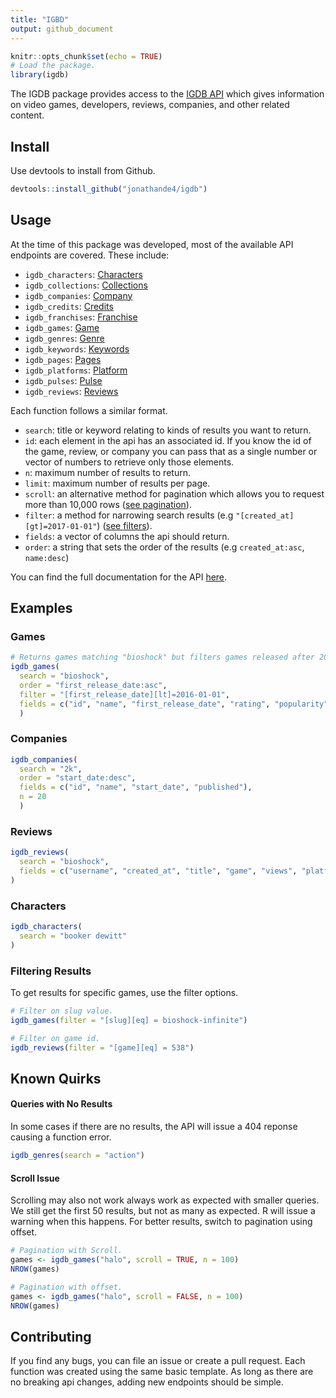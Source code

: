 ```yaml
---
title: "IGBD"
output: github_document
---
```


```r
knitr::opts_chunk$set(echo = TRUE)
# Load the package.
library(igdb)
```

The IGDB package provides access to the [IGDB API](https://api.igdb.com/) which gives information on video games, developers, reviews, companies, and other related content.

## Install

Use devtools to install from Github.

```r
devtools::install_github("jonathande4/igdb")
```

## Usage

At the time of this package was developed, most of the available API endpoints are covered. These include:

* `igdb_characters`: [Characters](https://igdb.github.io/api/endpoints/character/)
* `igdb_collections`: [Collections](https://igdb.github.io/api/endpoints/collection/)
* `igdb_companies`: [Company](https://igdb.github.io/api/endpoints/company/)
* `igdb_credits`: [Credits](https://igdb.github.io/api/endpoints/credit/)
* `igdb_franchises`: [Franchise](https://igdb.github.io/api/endpoints/franchise/)
* `igdb_games`: [Game](https://igdb.github.io/api/endpoints/game/)
* `igdb_genres`: [Genre](https://igdb.github.io/api/endpoints/genre/)
* `igdb_keywords`: [Keywords](https://igdb.github.io/api/endpoints/keyword/)
* `igdb_pages`: [Pages](https://igdb.github.io/api/endpoints/page/)
* `igdb_platforms`: [Platform](https://igdb.github.io/api/endpoints/platform/)
* `igdb_pulses`: [Pulse](https://igdb.github.io/api/endpoints/pulse/)
* `igdb_reviews`: [Reviews](https://igdb.github.io/api/endpoints/review/)

Each function follows a similar format.

* `search`: title or keyword relating to kinds of results you want to return.
* `id`: each element in the api has an associated id. If you know the id of the game, review, or company you can pass that as a single number or vector of numbers to retrieve only those elements.
* `n`: maximum number of results to return.
* `limit`: maximum number of results per page.
* `scroll`: an alternative method for pagination which allows you to request more than 10,000 rows ([see pagination](https://igdb.github.io/api/references/pagination/)).
* `filter`: a method for narrowing search results (e.g `"[created_at][gt]=2017-01-01"`) ([see filters](https://igdb.github.io/api/references/filters/)).
* `fields`: a vector of columns the api should return.
* `order`: a string that sets the order of the results (e.g `created_at:asc`, `name:desc`)

You can find the full documentation for the API [here](https://igdb.github.io/api/about/welcome/).

## Examples

### Games

```r
# Returns games matching "bioshock" but filters games released after 2015.
igdb_games(
  search = "bioshock",
  order = "first_release_date:asc",
  filter = "[first_release_date][lt]=2016-01-01",
  fields = c("id", "name", "first_release_date", "rating", "popularity")
  )
```

### Companies

```r
igdb_companies(
  search = "2k",
  order = "start_date:desc",
  fields = c("id", "name", "start_date", "published"),
  n = 20
  )
```

### Reviews

```r
igdb_reviews(
  search = "bioshock",
  fields = c("username", "created_at", "title", "game", "views", "platform")
)
```


### Characters

```r
igdb_characters(
  search = "booker dewitt"
)
```

### Filtering Results

To get results for specific games, use the filter options.

```r
# Filter on slug value.
igdb_games(filter = "[slug][eq] = bioshock-infinite")

# Filter on game id.
igdb_reviews(filter = "[game][eq] = 538")
```

## Known Quirks

#### Queries with No Results

In some cases if there are no results, the API will issue a 404 reponse causing a function error.

```r
igdb_genres(search = "action")
```

#### Scroll Issue

Scrolling may also not work always work as expected with smaller queries. We still get the first 50 results, but not as many as expected. R will issue a warning when this happens. For better results, switch to pagination using offset.

```r
# Pagination with Scroll.
games <- igdb_games("halo", scroll = TRUE, n = 100)
NROW(games)

# Pagination with offset.
games <- igdb_games("halo", scroll = FALSE, n = 100)
NROW(games)
```


## Contributing

If you find any bugs, you can file an issue or create a pull request. Each function was created using the same basic template. As long as there are no breaking api changes, adding new endpoints should be simple.
